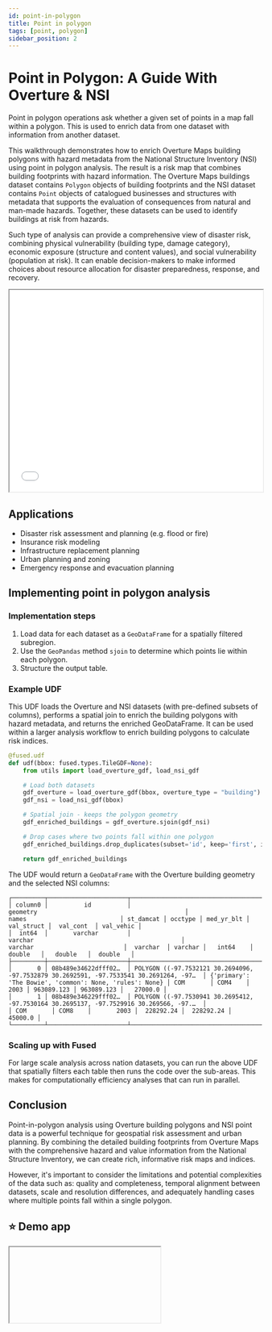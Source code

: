 ```yaml
---
id: point-in-polygon
title: Point in polygon
tags: [point, polygon]
sidebar_position: 2
---
```


# Point in Polygon: A Guide With Overture & NSI

Point in polygon operations ask whether a given set of points in a map fall within a polygon. This is used to enrich data from one dataset with information from another dataset.

This walkthrough demonstrates how to enrich Overture Maps building polygons with hazard metadata from the National Structure Inventory (NSI) using point in polygon analysis. The result is a risk map that combines building footprints with hazard information. The Overture Maps buildings dataset contains `Polygon` objects of building footprints and the NSI dataset contains `Point` objects of catalogued businesses and structures with metadata that supports the evaluation of consequences from natural and man-made hazards. Together, these datasets can be used to identify buildings at risk from hazards.

Such type of analysis can provide a comprehensive view of disaster risk, combining physical vulnerability (building type, damage category), economic exposure (structure and content values), and social vulnerability (population at risk). It can enable decision-makers to make informed choices about resource allocation for disaster preparedness, response, and recovery. 

<iframe src="/img/deckgl_vector_zstats_v2.html"  height="400px" width="100%" scrolling="no"></iframe>

## Applications

- Disaster risk assessment and planning (e.g. flood or fire)
- Insurance risk modeling 
- Infrastructure replacement planning 
- Urban planning and zoning
- Emergency response and evacuation planning

## Implementing point in polygon analysis

### Implementation steps

1. Load data for each dataset as a `GeoDataFrame` for a spatially filtered subregion. 
2. Use the `GeoPandas` method `sjoin` to determine which points lie within each polygon.
3. Structure the output table.


### Example UDF


This UDF loads the Overture and NSI datasets (with pre-defined subsets of columns), performs a spatial join to enrich the building polygons with hazard metadata, and returns the enriched GeoDataFrame. It can be used within a larger analysis workflow to enrich building polygons to calculate risk indices. 

```python
@fused.udf
def udf(bbox: fused.types.TileGDF=None):
    from utils import load_overture_gdf, load_nsi_gdf

    # Load both datasets
    gdf_overture = load_overture_gdf(bbox, overture_type = "building")
    gdf_nsi = load_nsi_gdf(bbox)

    # Spatial join - keeps the polygon geometry
    gdf_enriched_buildings = gdf_overture.sjoin(gdf_nsi)

    # Drop cases where two points fall within one polygon
    gdf_enriched_buildings.drop_duplicates(subset='id', keep='first', inplace=True, ignore_index=True)

    return gdf_enriched_buildings
```

The UDF would return a `GeoDataFrame` with the Overture building geometry and the selected NSI columns:

```text
┌─────────┬──────────────────────┬─────────────────────────────────────────────────────────────────────────────────────────┬─────────────────────────────────────────────────────────┬───────────┬─────────┬────────────┬────────────┬────────────┬───────────┐
│ column0 │          id          │                                        geometry                                         │                          names                          │ st_damcat │ occtype │ med_yr_blt │ val_struct │  val_cont  │ val_vehic │
│  int64  │       varchar        │                                         varchar                                         │                         varchar                         │  varchar  │ varchar │   int64    │   double   │   double   │  double   │
├─────────┼──────────────────────┼─────────────────────────────────────────────────────────────────────────────────────────┼─────────────────────────────────────────────────────────┼───────────┼─────────┼────────────┼────────────┼────────────┼───────────┤
│       0 │ 08b489e34622dfff02…  │ POLYGON ((-97.7532121 30.2694096, -97.7532879 30.2692591, -97.7533541 30.2691264, -97…  │ {'primary': 'The Bowie', 'common': None, 'rules': None} │ COM       │ COM4    │       2003 │ 963089.123 │ 963089.123 │   27000.0 │
│       1 │ 08b489e346229fff02…  │ POLYGON ((-97.7530941 30.2695412, -97.7530164 30.2695137, -97.7529916 30.269566, -97.…  │                                                         │ COM       │ COM8    │       2003 │  228292.24 │  228292.24 │   45000.0 │
└─────────┴──────────────────────┴─────────────────────────────────────────────────────────────────────────────────────────┴─────────────────────────────────────────────────────────┴───────────┴─────────┴────────────┴────────────┴────────────┴───────────┘

```


### Scaling up with Fused 

For large scale analysis across nation datasets, you can run the above UDF that spatially filters each table then runs the code over the sub-areas. This makes for computationally efficiency analyses that can run in parallel.


## Conclusion

Point-in-polygon analysis using Overture building polygons and NSI point data is a powerful technique for geospatial risk assessment and urban planning. By combining the detailed building footprints from Overture Maps with the comprehensive hazard and value information from the National Structure Inventory, we can create rich, informative risk maps and indices.

However, it's important to consider the limitations and potential complexities of the data such as: quality and completeness, temporal alignment between datasets, scale and resolution differences, and adequately handling cases where multiple points fall within a single polygon.

## ⭐ Demo app


<Iframe
  id="point-in-polygon"
  url="https://staging.fused.io/workbench#app/s/aH4sIAAAAAAAAA9VXbW%2FbNhD%2BK4Qy1A2mWLJjx7FRt8A6FCiwdQVSFBjiwKDIs8WGIlWSsqMY%2Fu87SvJr0ibDug%2BVkJg88p57J0%2BrgGkOwSgQWa6NI7PCAp%2FSPJ%2BohpKXHNgtoZbk%2FHZLtc4AzaRwfsG6iZoo69opUA7m5ST4qIVyRCjyUctyrtWI%2FLUA4woD5Ffy4er9JDhtWJZGOECO6lUV35lQZ3nNR6iisrTCksIKNd%2BhJIWQ3FOajRZ3co%2BMBC%2BaU0cJslGcL8HMCkkcsFSJrwWQmTZkDtrm1AkqiRHW22fB2gyQ1yMVJqGK5JIqhVLa5LeSMJ0lws%2BIS4FwcFRI4DtNZlq73KBwS2ZGZztd%2F6S5JUvh0ooRYXIDKSgrFkBSek8Nr0QuqETdhELtMlQMja9gPM%2BHao6qXjlTsAr0vVqgrtqUIVkiKCrLMCIO0BqWhjuYBdT2ZV4JL0YoLhjYNvq%2FcjoGQqp5SCR1ZEzI2eC8Pbwc9ELSi9uD3nnHx8m%2FJ%2BRtLQCR%2FHwhYDl16ALkwjhawSGhps1SzJZE32FIP%2BOOOhDe4a7yFjK%2FqWTusXCxED5tqpQQM7JFHk0UwccPp4WRKGgSrO7X0eoO%2F8q1TxiQdrPtLizDe9wzvOgNQ9Lpnncuwk7%2FAcTsAcZEOWrm4KYZOPTeoT0WJDBXGVQhTYKrikLqzaNJENYL160MK6c000S6VkhaGM6prcK1mTGttuMFpIK1bpD3uBD%2B1gWphQL36ORAuWo3GjLF9PHGtFLncjuKouVy2a6Kty10ZMFg8kWLToQhk05kcGZTaoBH7PJiMOwNYzpgnfO4M7iE7uCyQ3v9WS8ext34kg0Txi%2FxHfQH3f55l%2FXY%2BZD1eDzs9HoXg8gUKvLetNFq49T1G%2B7KHKa6cGgXw6QcY3V9sVq9MIDJqqY6%2BYL08ZzPvN4vDiwarw6m61Ztn95Uz89o5Eb551lauJ%2FOSFB8asAW0j1p4u6VtARjx9c3TZ0%2FfmpcpXpJEJ%2FU%2BHhYNPVds7fxbsLVl3gZtf%2FwlKYu69r8hIZU1G1Z%2BsefQePG1Xtkr6cUCrAwJVp63e33Q1L%2Fw%2FMjjuObvc1YyvoW%2BPiTKeAxjKXgLh134r21XLBbmkg45oE7PBb441hY%2BIvqsB%2B3cqNzTCOBZ7V1FG%2BViHTj1tH%2BmZCy0X8SXB%2BzRN6KOA7Jsxduto47PX0qSJub78eGqCmdp%2BO0CdO%2Fj1L3O0HarXjXItQ7ilfMs31S9zY%2Fzh14XP6%2FGdv7Dwl78p2U3V1%2FVd76p%2FWA9ZvZu%2BN%2BLFOfu3qYzJsXo1f3tFOGJ6lrouGj8zsS94KDvQoCleiPSYBjjDKezhXBRvU84tTcni2GB7HDHtG3ldOqjfFFBWMP7ruhKz%2Fbk1AniRMOvTvGQXi0pNW8WcMO7XDtXuts3OkdUXPhGOZ3f498ujd2WuMdkuN1szrkw0RMXSYnwQhHr5LXuz7zs%2B9KR6%2Bi5DX5ZbVz7frA5AOgykMe6VjGwa6Estu50YXib338a8nWAcgEBX4LvWFmO5Zlim2T7%2BIe2bjeUdd7eM09VP80%2BdH0YSdYNVNOM0adn%2Bw6Oj%2FDq9Bfa6Ufb3s4P9GM%2BWtzQ689VIP5c9sDB2Fg4GshDPhPDBuMrgOEy7Ehp7ZZA%2Bv88I4aQ0sclNRI%2FKlzFQcio3MQGkfY1%2BdSOykSnGy%2FxM4og%2BAG99l3hZRX%2BDkAKhjN%2FPG1%2Fgfb7B2H5w0AAA%3D%3D"
  code={POINT_IN_POLYGON_CODE}
  requirements={['/pyarrow/pyarrow-17.0.0-cp312-cp312-pyodide_2024_0_wasm32.whl', 'pyodide-unix-timezones', 'geopandas', 'requests', 'xarray', 'yarl', 'pydeck']}

/>
